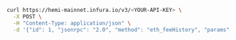 
<Tabs>
  <TabItem value="curl">

```bash
curl https://hemi-mainnet.infura.io/v3/<YOUR-API-KEY> \
  -X POST \
  -H "Content-Type: application/json" \
  -d '{"id": 1, "jsonrpc": "2.0", "method": "eth_feeHistory", "params": ["0x5", "latest", [20,30]] }'
```

  </TabItem>
</Tabs>
